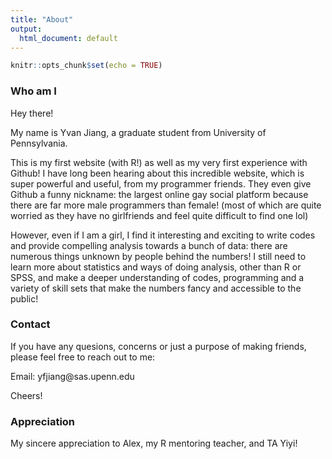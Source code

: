 ```yaml
---
title: "About"
output:
  html_document: default
---
```


```r
knitr::opts_chunk$set(echo = TRUE)
```


### Who am I
Hey there!

My name is Yvan Jiang, a graduate student from University of Pennsylvania. 

This is my first website (with R!) as well as my very first experience with Github! I have long been hearing about this incredible website, which is super powerful and useful, from my programmer friends. They even give Github a funny nickname: the largest online gay social platform because there are far more male programmers than female! (most of which are quite worried as they have no girlfriends and feel quite difficult to find one lol)

However, even if I am a girl, I find it interesting and exciting to write codes and provide compelling analysis towards a bunch of data: there are numerous things unknown by people behind the numbers! I still need to learn more about statistics and ways of doing analysis, other than R or SPSS, and make a deeper understanding of codes, programming and a variety of skill sets that make the numbers fancy and accessible to the public! 


### Contact
If you have any quesions, concerns or just a purpose of making friends, please feel free to reach out to me:

Email: yfjiang@sas.upenn.edu

Cheers!

### Appreciation
My sincere appreciation to Alex, my R mentoring teacher, and TA Yiyi! 